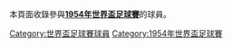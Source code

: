 本頁面收錄參與'''[[1954年世界盃足球賽|1954年世界盃足球賽]]'''的球員。

[[Category:世界盃足球賽球員|Category:世界盃足球賽球員]]
[[Category:1954年世界盃足球賽|Category:1954年世界盃足球賽]]